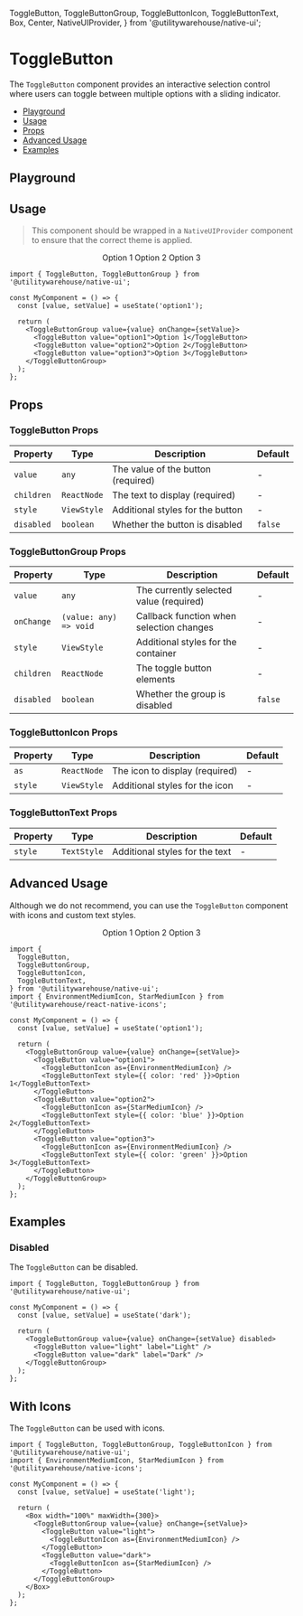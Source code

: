   ToggleButton,
  ToggleButtonGroup,
  ToggleButtonIcon,
  ToggleButtonText,
  Box,
  Center,
  NativeUIProvider,
} from '@utilitywarehouse/native-ui';

<Meta of={Stories} />

<BackToTopButton />

# ToggleButton

The `ToggleButton` component provides an interactive selection control where users can toggle between multiple options with a sliding indicator.

- [Playground](#playground)
- [Usage](#usage)
- [Props](#props)
- [Advanced Usage](#advanced-usage)
- [Examples](#examples)

## Playground

<Canvas of={Stories.Basic} />

## Usage

> This component should be wrapped in a `NativeUIProvider` component to ensure that the correct theme is applied.

<Canvas>
  <NativeUIProvider>
    <Center>
      <Box width="100%" maxWidth={400}>
        <ToggleButtonGroup value="option1">
          <ToggleButton value="option1">Option 1</ToggleButton>
          <ToggleButton value="option2">Option 2</ToggleButton>
          <ToggleButton value="option3">Option 3</ToggleButton>
        </ToggleButtonGroup>
      </Box>
    </Center>
  </NativeUIProvider>
</Canvas>

```tsx
import { ToggleButton, ToggleButtonGroup } from '@utilitywarehouse/native-ui';

const MyComponent = () => {
  const [value, setValue] = useState('option1');

  return (
    <ToggleButtonGroup value={value} onChange={setValue}>
      <ToggleButton value="option1">Option 1</ToggleButton>
      <ToggleButton value="option2">Option 2</ToggleButton>
      <ToggleButton value="option3">Option 3</ToggleButton>
    </ToggleButtonGroup>
  );
};
```

## Props

### ToggleButton Props

| Property   | Type        | Description                        | Default |
| ---------- | ----------- | ---------------------------------- | ------- |
| `value`    | `any`       | The value of the button (required) | -       |
| `children` | `ReactNode` | The text to display (required)     | -       |
| `style`    | `ViewStyle` | Additional styles for the button   | -       |
| `disabled` | `boolean`   | Whether the button is disabled     | `false` |

### ToggleButtonGroup Props

| Property   | Type                   | Description                              | Default |
| ---------- | ---------------------- | ---------------------------------------- | ------- |
| `value`    | `any`                  | The currently selected value (required)  | -       |
| `onChange` | `(value: any) => void` | Callback function when selection changes | -       |
| `style`    | `ViewStyle`            | Additional styles for the container      | -       |
| `children` | `ReactNode`            | The toggle button elements               | -       |
| `disabled` | `boolean`              | Whether the group is disabled            | `false` |

### ToggleButtonIcon Props

| Property | Type        | Description                    | Default |
| -------- | ----------- | ------------------------------ | ------- |
| `as`     | `ReactNode` | The icon to display (required) | -       |
| `style`  | `ViewStyle` | Additional styles for the icon | -       |

### ToggleButtonText Props

| Property | Type        | Description                    | Default |
| -------- | ----------- | ------------------------------ | ------- |
| `style`  | `TextStyle` | Additional styles for the text | -       |

## Advanced Usage

Although we do not recommend, you can use the `ToggleButton` component with icons and custom text styles.

<Canvas>
  <NativeUIProvider>
    <Center>
      <Box width="100%" maxWidth={400}>
        <ToggleButtonGroup value="option1">
          <ToggleButton value="option1">
            <ToggleButtonIcon as={EnvironmentMediumIcon} />
            <ToggleButtonText style={{ color: 'red' }}>Option 1</ToggleButtonText>
          </ToggleButton>
          <ToggleButton value="option2">
            <ToggleButtonIcon as={StarMediumIcon} />
            <ToggleButtonText style={{ color: 'blue' }}>Option 2</ToggleButtonText>
          </ToggleButton>
          <ToggleButton value="option3">
            <ToggleButtonIcon as={EnvironmentMediumIcon} />
            <ToggleButtonText style={{ color: 'green' }}>Option 3</ToggleButtonText>
          </ToggleButton>
        </ToggleButtonGroup>
      </Box>
    </Center>
  </NativeUIProvider>
</Canvas>

```tsx
import {
  ToggleButton,
  ToggleButtonGroup,
  ToggleButtonIcon,
  ToggleButtonText,
} from '@utilitywarehouse/native-ui';
import { EnvironmentMediumIcon, StarMediumIcon } from '@utilitywarehouse/react-native-icons';

const MyComponent = () => {
  const [value, setValue] = useState('option1');

  return (
    <ToggleButtonGroup value={value} onChange={setValue}>
      <ToggleButton value="option1">
        <ToggleButtonIcon as={EnvironmentMediumIcon} />
        <ToggleButtonText style={{ color: 'red' }}>Option 1</ToggleButtonText>
      </ToggleButton>
      <ToggleButton value="option2">
        <ToggleButtonIcon as={StarMediumIcon} />
        <ToggleButtonText style={{ color: 'blue' }}>Option 2</ToggleButtonText>
      </ToggleButton>
      <ToggleButton value="option3">
        <ToggleButtonIcon as={EnvironmentMediumIcon} />
        <ToggleButtonText style={{ color: 'green' }}>Option 3</ToggleButtonText>
      </ToggleButton>
    </ToggleButtonGroup>
  );
};
```

## Examples

### Disabled

The `ToggleButton` can be disabled.

<Canvas of={Stories.Disabled} />

```tsx
import { ToggleButton, ToggleButtonGroup } from '@utilitywarehouse/native-ui';

const MyComponent = () => {
  const [value, setValue] = useState('dark');

  return (
    <ToggleButtonGroup value={value} onChange={setValue} disabled>
      <ToggleButton value="light" label="Light" />
      <ToggleButton value="dark" label="Dark" />
    </ToggleButtonGroup>
  );
};
```

## With Icons

The `ToggleButton` can be used with icons.

<Canvas of={Stories.Icons} />

```tsx
import { ToggleButton, ToggleButtonGroup, ToggleButtonIcon } from '@utilitywarehouse/native-ui';
import { EnvironmentMediumIcon, StarMediumIcon } from '@utilitywarehouse/native-icons';

const MyComponent = () => {
  const [value, setValue] = useState('light');

  return (
    <Box width="100%" maxWidth={300}>
      <ToggleButtonGroup value={value} onChange={setValue}>
        <ToggleButton value="light">
          <ToggleButtonIcon as={EnvironmentMediumIcon} />
        </ToggleButton>
        <ToggleButton value="dark">
          <ToggleButtonIcon as={StarMediumIcon} />
        </ToggleButton>
      </ToggleButtonGroup>
    </Box>
  );
};
```
